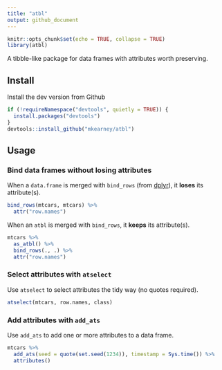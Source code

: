 ```yaml
---
title: "atbl"
output: github_document
---
```


```r
knitr::opts_chunk$set(echo = TRUE, collapse = TRUE)
library(atbl)
```

A tibble-like package for data frames with attributes worth preserving.

## Install

Install the dev version from Github

```r
if (!requireNamespace("devtools", quietly = TRUE)) {
  install.packages("devtools")
}
devtools::install_github("mkearney/atbl")
```


## Usage

### Bind data frames without losing attributes

When a `data.frame` is merged with `bind_rows` (from [dplyr](https://github.com/tidyverse/dplyr)), it **loses** its attribute(s).

```r
bind_rows(mtcars, mtcars) %>% 
  attr("row.names")
```

When an `atbl` is merged with `bind_rows`, it **keeps** its attribute(s).

```r
mtcars %>%
  as_atbl() %>%
  bind_rows(., .) %>%
  attr("row.names")
```

### Select attributes with `atselect`

Use `atselect` to select attributes the tidy way (no quotes required).

```r
atselect(mtcars, row.names, class)
```

### Add attributes with `add_ats`

Use `add_ats` to add one or more attributes to a data frame.

```r
mtcars %>%
  add_ats(seed = quote(set.seed(1234)), timestamp = Sys.time()) %>%
  attributes()
```

<!--
## Tidy evaluation reading materials

+ [Slides: Tidy Eval Hygienic FEXPRS](https://www.r-project.org/dsc/2017/slides/tidyeval-hygienic-fexprs.pdf)
+ [Thesis](https://web.wpi.edu/Pubs/ETD/Available/etd-090110-124904/unrestricted/jshutt.pdf)
+ [Blog post](http://www.onceupondata.com/2017/08/12/my-first-steps-into-the-world-of-tidyeval/)

-->
